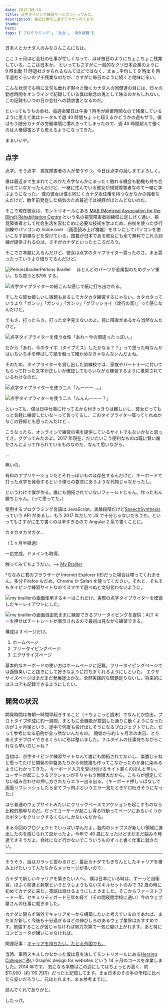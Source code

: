 ```yaml
---
date: 2017-09-16
title: 点字タイピング練習サービスつくってみた。
description: 最近仕事忙し過ぎてヤサくれてます。
thumb:
hero:
tags: ['プログラミング', '社会', '海外就職']
---
```


日本人とカナダ人のみなさんこんにちは。

ここ１ヶ月ほど会社の仕事が忙しくなって、ほぼ毎日のようにちょこちょこ残業している。ここは日本か。
といってもさすがに一般的なクソ日本企業のように 9 時出勤 11 時退社させられるなんてほどではなく、まぁ…平均して 9 時出 6 時半退社くらいのプチ残業なのだが、さすがに毎日のように続くと地味に辛い。

こんな状況でも特に文句も垂れず黙々と働くカナダ人の同僚達の目には、日々の勤怠時間をオンラインで記録している僕は執念の鬼として映るのかもしれない。この記録もいつの日か会社への請求書となるのだ。

といってもうちの会社、毎週金曜日は午後 1 時半が終業時間なので残業しているように思えて実はトータルで週 40 時間ちょっと超えるかどうかの週もザラ。僕はもう随分カナダの労働環境に慣れきってしまったので、週 40 時間超えて働くのは人権侵害とすら思えるようになってきた。

まぁいいや。

## 点字

点字。そう点字　視覚障害者の人が使うやつ。今日は点字の話しますよろしく。

僕は最近まで生まれてこのかた点字なんかにまったく触れる機会も動機も持ち合わせていなかったんだけど、一緒に住んでいる彼女が視覚障害者なので一緒に学ぶようになった。
僕の彼女は僕と同じくカナダ永住権を持つなかなかの強者なんだけど、数年前発症した病気のため最近では視野がほとんどないのだ。

そこで現在彼女は、モントリオールにある [MAB (Montreal Association for the Blind) Rehabilitation Centre](http://www.mabmackay.ca/?langue=en 'Montreal Association for the Blind Rehabilitation Centre Website') という名の視覚障害者訓練校に足しげく通い、視覚障害者として社会生活を営むために必要な技術を学ぶため、白杖を使った歩行訓練やパソコンの Voice over （画面読み上げ機能）をオンにしてパソコンを使いこなす訓練などを受けている。国籍が日本である彼女にも全て無料でこれら訓練が提供されるのは、さすがカナダといったところだろう。

そこでさ本題に入るんだけど、彼女は点字のタイプライター貰ったのさ。まぁ貰ったっていうより借りてるんだけど。

![PerkinsBrailler](../images/brailler-canada-javascript/brailler01.jpg)Perkins
Brailler 　ほとんどのパーツが金属製のためクッソ重い。ちな買うと$795 する。

![点字タイプライターの紙](../images/brailler-canada-javascript/brailler02.jpg)こんな感じで紙に打ち出される。

そしたら彼女嬉しいし宿題もあるしでカタカタ練習するじゃない。カタカタっていうより「ガンッ」「ガンッ」「ガンッ」「グワッショイ（改行の音）」って感じなんだけど。

でもさ、打ったらさ。打った文字見えないのよ。目に障害があるから当然なんだけど。

![点字タイプライターを使う女性](../images/brailler-canada-javascript/brailler03.jpg)「あれー今の間違ったっぽい。」

だから「あれ、今のタイポ（タイプミス）したかなぁ？？」って思った時なんかはいちいち手を伸ばして紙を触って確かめなきゃなんないんだよね。

そのため、タイプライターを貸し出した訓練校では、家族やパートナーに付いてもらって打った文字が正しいか確認してもらいながら練習するように推奨されているわけなのだ。

![点字タイプライターを使う二人](../images/brailler-canada-javascript/brailler04.jpg)「んーーー…。」

![点字タイプライターを使う二人](../images/brailler-canada-javascript/brailler05.jpg)「んんんーーー？」

といっても、僕は日中仕事に行ってるから付きっきりは難しいし、彼女だってもっと気軽に練習したいなーって言ってるし、このタイプライター喋ってくれぬかなこの野郎とも思ったんだけど…

こうなったら、オンラインで練習の場を提供しているサイトでもないかなと思ってさ。ググってみたのよ。2017 年現在、だいたいこう便利なものは既に賢い誰かさんによって作られているものなのだ、なんて思いながら。

…

無いの。

有料のアプリケーションだとそれっぽいものは存在するんだけど、キーボードで打った点字を発音するという僕らの要求にあうような代物じゃなかったし。

というわけで僕が作る。誰にも開拓されていないフィールドじゃん。作ったもん勝ちじゃん。（って思ってた。）

使用するプログラミング言語は JavaScript。実験段階だけど[SpeechSynthesis](https://developer.mozilla.org/en-US/docs/Web/API/SpeechSynthesis 'MDN website')っていう API があるし、もう 2017 年だしで JS で十分じゃないだろうか。といってもさすがに生で書くのは辛すぎるので Angular 2 系で書くことに。

カタカタカタカタ…

（１ヶ月半経過）

一応完成。ドメインも取得。

触ってみてちょうだい。--> [My Brailler](http://mybrailler.com/home 'mybrailler.com')

\*ちなみに君のブラウザーが Internet Explorer (IE)だった場合は喋ってくれません。多分 Firefox もだめ。Chrome か Safari を使ってください。それと、そもそもタイピング練習サイトなのでスマホで遊べぬと文句言わないように。

![my
  braillerの画面](../images/brailler-canada-javascript/brailler06.gif)使用するキーはこれだけ。実際の点字タイプライターを模倣したキーレイアウトにした。

![my
  braillerの画面](../images/brailler-canada-javascript/brailler07.gif)自由気ままに練習できるフリータイピングを提供：ALT キーを押せばチートシートが表示されるので最初は見ながら練習できる。

構成は 3 ページだけ。

1.  ホームページ
2.  フリータイピングページ
3.  エクササイズページ

基本的なキーボードの使い方はホームページに記載。フリータイピングページでは面倒臭いこと抜きにして好きなように打ちまくれるようにしといた。
エクササイズページはまだまだ発展途上かな。全然実践的な問題足りないし。将来的にはスコアも記録できるようにしたい。

## 開発の状況

開発時間は毎朝一時間早起きすること（＋ちょこっと週末）でなんとか捻出。プロトタイプ作成に約一週間、まともに全機能が意図した通りに動くようになったのが１ヶ月後という、途中で何度も投げ出しそうになるプロジェクトでした。だって参考になる前例が全っ然ないんだもの。
開始から約１ヶ月半の本日、とりあえずデプロイできるくらいに形は整いました。フルタイムの仕事持ちながらこれなら早い方じゃね？

当初は、点字タイピング練習サイトなんて誰にも開拓されてないし、楽勝じゃねと思ってたけど開発の中盤あたりから何故誰も作ってこなかったのか身に染みるようにわかってきた。
キーボード入力を受け付けるサイト書くのほんと辛い。ユーザーが起こしうるアクションがそりゃもう無限大だから。こちらが想定してない組み合わせの押し方されたらエラー出る出る。（キーボード押しっぱなしで画面リフレッシュしたら全てブッ飛ぶというエラー見たときゲロ吐きそうになった。）

ほら普通のウェブサイトみたいにクリックベースでアクションを起こすものなら比較的簡単なのだ。だってユーザーが起こし得る行動ってページにあるいくつかのボタンをクリックするくらいしかないんだから。

まぁ今回のプロジェクトでいっぱい学んだよ。脳内のシナプスが新しい領域に進出したのを感じられて良かったよ。今年で 40 歳になったけどまだまだ脳みそ発達できそうだよ。会社になど行かないでこういうものずっと書く仕事に就きたい。

---

そうそう、話はガラッと変わるけど、最近カナダでもきちんとしたキャリアを積み上げたいって人たちからメッセージが多いので…

カナダで新しいキャリアを築きたい人へ。
僕は日本にいる時は、ずーっと自衛官。ほふく前進と射撃というどうしようもないスキルセットのみで 32 歳の時に初めてカナダに来た。英語は話せるようにしときました。そこからファーストフード一年、セキュリティガード三年を経て（その間夜間学校に通い）今のウェブ屋さんの仕事に就きました。

カナダに限らず海外でキャリアを一から構築したいと考えているのであれば、まだまだ新しく今後も十分過ぎるほどの伸びしろのあるウェブ業界はおすすめです。勉強することが苦じゃなければ努力次第で一気に駆け上がれます。あと特にコンピュータが嫌いじゃなければ。

関連記事：[キャリアを持ちたい。たとえ外国でも。](../blog/work-web-canada 'キャリアを持ちたい。たとえ外国でも。')

当時、軍用スキルしかなかった僕は意を決してモントリオールにある[Herzing College](http://www.herzing.ca/montreal/ 'Herzing Collegeのウェブサイト')に通い Graphic design for websites という 14 ヶ月のコースを卒業しました。2014 年です。
気になる学費はこの辺にしてはちょっとお高く、約$11,000（約 110 万円）だったと記憶してます。まぁ日本のその手の学校に比べたら安いだろうし、元はとれます。まぁ参考までに。

読んでくれてありがと。

したっけ。
